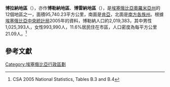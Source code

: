 {{noteTA
|1=zh-cn:肯尼亚; zh-tw:肯亞;
|G1=地名
}}

'''博拉納地區'''（{{lang-om|Godina Booranaa}}），亦作'''博勒納地區'''、'''博雷納地區'''（{{lang-en|Borena Zone}}），是[[埃塞俄比亞|埃塞俄比亞]][[奧羅米亞州|奧羅米亞州]]的12個地區之一，面積95,740.23平方公里，南面是[[肯亞|肯亞]]，北面是[[南方各族州|南方各族州]]。根據[[埃塞俄比亞中央統計局|埃塞俄比亞中央統計局]]2005年的資料，博勒納人口約2,019,383，其中男性1,025,393人，女性993,990人，11.6%居民住在市區，人口密度為每平方公里21.09人。<ref> CSA 2005 National Statistics, Tables B.3 and B.4</ref>

==參考文獻==
{{reflist}}
{{coord|display=title}}
{{ethiopia-geo-stub}}
{{Oromia divisions}}

[[Category:埃塞俄比亞行政區劃|Category:埃塞俄比亞行政區劃]]